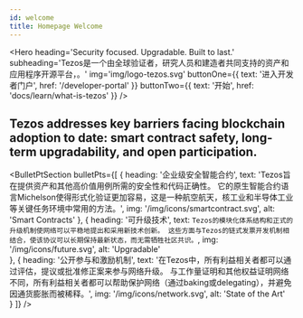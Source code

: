 ```yaml
---
id: welcome
title: Homepage Welcome 
---
```




<Hero
    heading='Security focused. Upgradable. Built to last.'
    subheading='Tezos是一个由全球验证者，研究人员和建造者共同支持的资产和应用程序开源平台，。'
    img='img/logo-tezos.svg'
    buttonOne={{
        text: '进入开发者门户',
        href: '/developer-portal'
    }}
    buttonTwo={{
        text: '开始',
        href: 'docs/learn/what-is-tezos'
    }}
/>

<Wrapper bg={colors.lightGrey} padded center id="key-barriers">

## Tezos addresses key barriers facing blockchain adoption to date: smart contract safety, long-term upgradability, and open participation.

</Wrapper>

<BulletPtSection
    bulletPts={[
        {
            heading: '企业级安全智能合约',
            text: 'Tezos旨在提供资产和其他高价值用例所需的安全性和代码正确性。 它的原生智能合约语言Michelson使得形式化验证更加容易，这是一种航空航天，核工业和半导体工业等关键任务环境中常用的方法。',
            img: '/img/icons/smartcontract.svg',
            alt: 'Smart Contracts'
        },
        {
            heading: '可升级技术',
            text: `Tezos的模块化体系结构和正式的升级机制使网络可以平稳地提出和采用新技术创新。 这些方面与Tezos的链式发票开发机制相结合，使该协议可以长期保持最新状态，而无需牺牲社区共识。`,
            img: '/img/icons/future.svg',
            alt: 'Upgradable'   
        },
        {
            heading: '公开参与和激励机制',
            text: '在Tezos中，所有利益相关者都可以通过评估，提议或批准修正案来参与网络升级。 与工作量证明和其他权益证明网络不同，所有利益相关者都可以帮助保护网络（通过baking或delegating），并避免因通货膨胀而被稀释。',
            img: '/img/icons/network.svg',
            alt: 'State of the Art'   
        }
    ]}
/>
